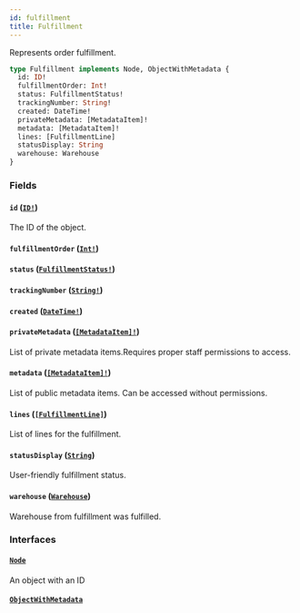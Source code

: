 ```yaml
---
id: fulfillment
title: Fulfillment
---
```


Represents order fulfillment.

```graphql
type Fulfillment implements Node, ObjectWithMetadata {
  id: ID!
  fulfillmentOrder: Int!
  status: FulfillmentStatus!
  trackingNumber: String!
  created: DateTime!
  privateMetadata: [MetadataItem]!
  metadata: [MetadataItem]!
  lines: [FulfillmentLine]
  statusDisplay: String
  warehouse: Warehouse
}
```

### Fields

#### `id` ([`ID!`](/developer/api-reference/scalars/id))

The ID of the object.

#### `fulfillmentOrder` ([`Int!`](/developer/api-reference/scalars/int))

#### `status` ([`FulfillmentStatus!`](/developer/api-reference/enums/fulfillment-status))

#### `trackingNumber` ([`String!`](/developer/api-reference/scalars/string))

#### `created` ([`DateTime!`](/developer/api-reference/scalars/date-time))

#### `privateMetadata` ([`[MetadataItem]!`](/developer/api-reference/objects/metadata-item))

List of private metadata items.Requires proper staff permissions to access.

#### `metadata` ([`[MetadataItem]!`](/developer/api-reference/objects/metadata-item))

List of public metadata items. Can be accessed without permissions.

#### `lines` ([`[FulfillmentLine]`](/developer/api-reference/objects/fulfillment-line))

List of lines for the fulfillment.

#### `statusDisplay` ([`String`](/developer/api-reference/scalars/string))

User-friendly fulfillment status.

#### `warehouse` ([`Warehouse`](/developer/api-reference/objects/warehouse))

Warehouse from fulfillment was fulfilled.

### Interfaces

#### [`Node`](/developer/api-reference/interfaces/node)

An object with an ID

#### [`ObjectWithMetadata`](/developer/api-reference/interfaces/object-with-metadata)
